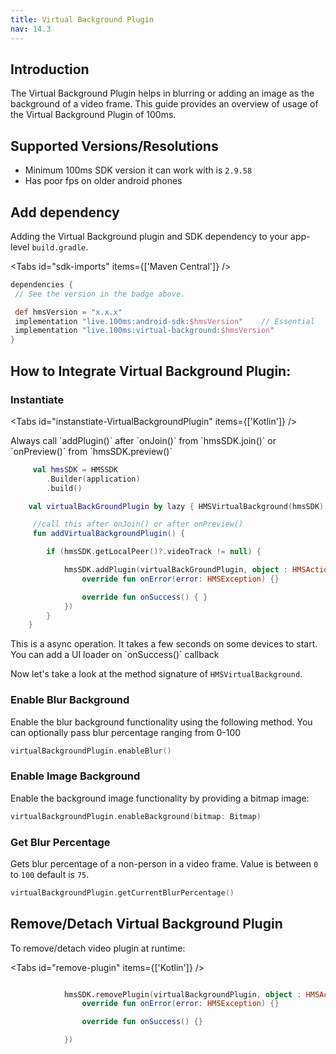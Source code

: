 ```yaml
---
title: Virtual Background Plugin
nav: 14.3
---
```



## Introduction

The Virtual Background Plugin helps in blurring or adding an image as the background of a video frame.
This guide provides an overview of usage of the Virtual Background Plugin of 100ms.


## Supported Versions/Resolutions

-   Minimum 100ms SDK version it can work with is `2.9.58`
-   Has poor fps on older android phones


## Add dependency

Adding the Virtual Background plugin and SDK dependency to your app-level `build.gradle`.

<AndroidSdkVersionShield />

<Tabs id="sdk-imports" items={['Maven Central']} />

<Tab id='sdk-imports-0'>

```json{5-8}:build.gradle section=AddSDKDependencies sectionIndex=1
dependencies {
 // See the version in the badge above.

 def hmsVersion = "x.x.x"
 implementation "live.100ms:android-sdk:$hmsVersion"    // Essential
 implementation "live.100ms:virtual-background:$hmsVersion" 
}
```

</Tab>


## How to Integrate Virtual Background Plugin:

### Instantiate 

<Tabs id="instanstiate-VirtualBackgroundPlugin" items={['Kotlin']} />

<Tab id='instanstiate-VirtualBackgroundPlugin-0'>

<Note title="💡On instantiating Virtual Background Plugin">
Always call `addPlugin()` after `onJoin()` from `hmsSDK.join()` or `onPreview()` from `hmsSDK.preview()`
</Note>

```kotlin
     val hmsSDK = HMSSDK
        .Builder(application)
        .build()

    val virtualBackGroundPlugin by lazy { HMSVirtualBackground(hmsSDK) }

     //call this after onJoin() or after onPreview()
     fun addVirtualBackgroundPlugin() {

        if (hmsSDK.getLocalPeer()?.videoTrack != null) {

            hmsSDK.addPlugin(virtualBackGroundPlugin, object : HMSActionResultListener {
                override fun onError(error: HMSException) {}

                override fun onSuccess() { }
            })
        }
    }
```

</Tab>

<Note title="💡On instantiating Virtual Background Plugin">
This is a async operation. It takes a few seconds on some devices to start. You can add a UI loader on `onSuccess()` callback
</Note>


Now let's take a look at the method signature of `HMSVirtualBackground`.

### Enable Blur Background

Enable the blur background functionality using the following method. You can optionally pass blur percentage ranging from 0-100

```kotlin
virtualBackgroundPlugin.enableBlur()
```

### Enable Image Background

Enable the background image functionality by providing a bitmap image:

```kotlin
virtualBackgroundPlugin.enableBackground(bitmap: Bitmap)
```

### Get Blur Percentage

Gets blur percentage of a non-person in a video frame. Value is between `0` to `100` default is `75`.

```kotlin
virtualBackgroundPlugin.getCurrentBlurPercentage()
```

## Remove/Detach Virtual Background Plugin

To remove/detach video plugin at runtime:

<Tabs id="remove-plugin" items={['Kotlin']} />

<Tab id='remove-plugin-0'>

```kotlin

            hmsSDK.removePlugin(virtualBackgroundPlugin, object : HMSActionResultListener {
                override fun onError(error: HMSException) {}

                override fun onSuccess() {}

            })


```

</Tab>


